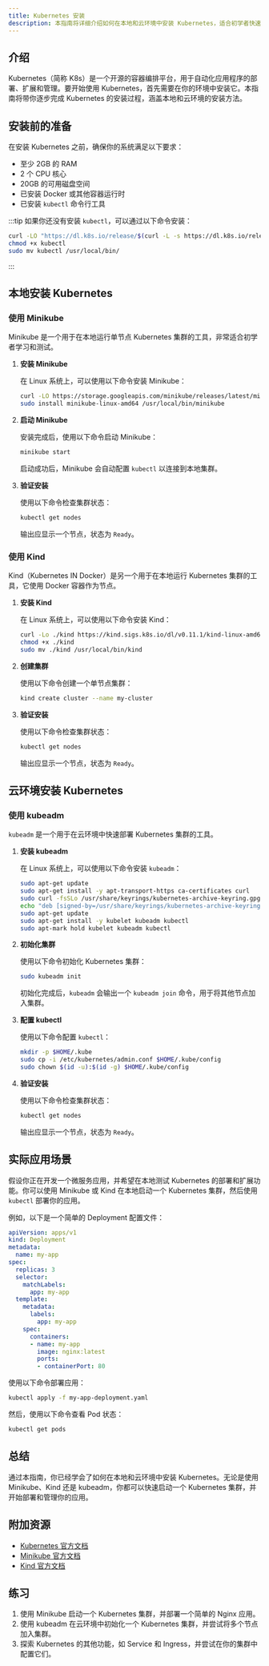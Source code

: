 ```yaml
---
title: Kubernetes 安装
description: 本指南将详细介绍如何在本地和云环境中安装 Kubernetes，适合初学者快速上手。
---
```


## 介绍

Kubernetes（简称 K8s）是一个开源的容器编排平台，用于自动化应用程序的部署、扩展和管理。要开始使用 Kubernetes，首先需要在你的环境中安装它。本指南将带你逐步完成 Kubernetes 的安装过程，涵盖本地和云环境的安装方法。

## 安装前的准备

在安装 Kubernetes 之前，确保你的系统满足以下要求：

- 至少 2GB 的 RAM
- 2 个 CPU 核心
- 20GB 的可用磁盘空间
- 已安装 Docker 或其他容器运行时
- 已安装 `kubectl` 命令行工具

:::tip
如果你还没有安装 `kubectl`，可以通过以下命令安装：

```bash
curl -LO "https://dl.k8s.io/release/$(curl -L -s https://dl.k8s.io/release/stable.txt)/bin/linux/amd64/kubectl"
chmod +x kubectl
sudo mv kubectl /usr/local/bin/
```
:::

## 本地安装 Kubernetes

### 使用 Minikube

Minikube 是一个用于在本地运行单节点 Kubernetes 集群的工具，非常适合初学者学习和测试。

1. **安装 Minikube**

   在 Linux 系统上，可以使用以下命令安装 Minikube：

   ```bash
   curl -LO https://storage.googleapis.com/minikube/releases/latest/minikube-linux-amd64
   sudo install minikube-linux-amd64 /usr/local/bin/minikube
   ```

2. **启动 Minikube**

   安装完成后，使用以下命令启动 Minikube：

   ```bash
   minikube start
   ```

   启动成功后，Minikube 会自动配置 `kubectl` 以连接到本地集群。

3. **验证安装**

   使用以下命令检查集群状态：

   ```bash
   kubectl get nodes
   ```

   输出应显示一个节点，状态为 `Ready`。

### 使用 Kind

Kind（Kubernetes IN Docker）是另一个用于在本地运行 Kubernetes 集群的工具，它使用 Docker 容器作为节点。

1. **安装 Kind**

   在 Linux 系统上，可以使用以下命令安装 Kind：

   ```bash
   curl -Lo ./kind https://kind.sigs.k8s.io/dl/v0.11.1/kind-linux-amd64
   chmod +x ./kind
   sudo mv ./kind /usr/local/bin/kind
   ```

2. **创建集群**

   使用以下命令创建一个单节点集群：

   ```bash
   kind create cluster --name my-cluster
   ```

3. **验证安装**

   使用以下命令检查集群状态：

   ```bash
   kubectl get nodes
   ```

   输出应显示一个节点，状态为 `Ready`。

## 云环境安装 Kubernetes

### 使用 kubeadm

`kubeadm` 是一个用于在云环境中快速部署 Kubernetes 集群的工具。

1. **安装 kubeadm**

   在 Linux 系统上，可以使用以下命令安装 `kubeadm`：

   ```bash
   sudo apt-get update
   sudo apt-get install -y apt-transport-https ca-certificates curl
   sudo curl -fsSLo /usr/share/keyrings/kubernetes-archive-keyring.gpg https://packages.cloud.google.com/apt/doc/apt-key.gpg
   echo "deb [signed-by=/usr/share/keyrings/kubernetes-archive-keyring.gpg] https://apt.kubernetes.io/ kubernetes-xenial main" | sudo tee /etc/apt/sources.list.d/kubernetes.list
   sudo apt-get update
   sudo apt-get install -y kubelet kubeadm kubectl
   sudo apt-mark hold kubelet kubeadm kubectl
   ```

2. **初始化集群**

   使用以下命令初始化 Kubernetes 集群：

   ```bash
   sudo kubeadm init
   ```

   初始化完成后，`kubeadm` 会输出一个 `kubeadm join` 命令，用于将其他节点加入集群。

3. **配置 kubectl**

   使用以下命令配置 `kubectl`：

   ```bash
   mkdir -p $HOME/.kube
   sudo cp -i /etc/kubernetes/admin.conf $HOME/.kube/config
   sudo chown $(id -u):$(id -g) $HOME/.kube/config
   ```

4. **验证安装**

   使用以下命令检查集群状态：

   ```bash
   kubectl get nodes
   ```

   输出应显示一个节点，状态为 `Ready`。

## 实际应用场景

假设你正在开发一个微服务应用，并希望在本地测试 Kubernetes 的部署和扩展功能。你可以使用 Minikube 或 Kind 在本地启动一个 Kubernetes 集群，然后使用 `kubectl` 部署你的应用。

例如，以下是一个简单的 Deployment 配置文件：

```yaml
apiVersion: apps/v1
kind: Deployment
metadata:
  name: my-app
spec:
  replicas: 3
  selector:
    matchLabels:
      app: my-app
  template:
    metadata:
      labels:
        app: my-app
    spec:
      containers:
      - name: my-app
        image: nginx:latest
        ports:
        - containerPort: 80
```

使用以下命令部署应用：

```bash
kubectl apply -f my-app-deployment.yaml
```

然后，使用以下命令查看 Pod 状态：

```bash
kubectl get pods
```

## 总结

通过本指南，你已经学会了如何在本地和云环境中安装 Kubernetes。无论是使用 Minikube、Kind 还是 kubeadm，你都可以快速启动一个 Kubernetes 集群，并开始部署和管理你的应用。

## 附加资源

- [Kubernetes 官方文档](https://kubernetes.io/docs/home/)
- [Minikube 官方文档](https://minikube.sigs.k8s.io/docs/)
- [Kind 官方文档](https://kind.sigs.k8s.io/docs/)

## 练习

1. 使用 Minikube 启动一个 Kubernetes 集群，并部署一个简单的 Nginx 应用。
2. 使用 kubeadm 在云环境中初始化一个 Kubernetes 集群，并尝试将多个节点加入集群。
3. 探索 Kubernetes 的其他功能，如 Service 和 Ingress，并尝试在你的集群中配置它们。